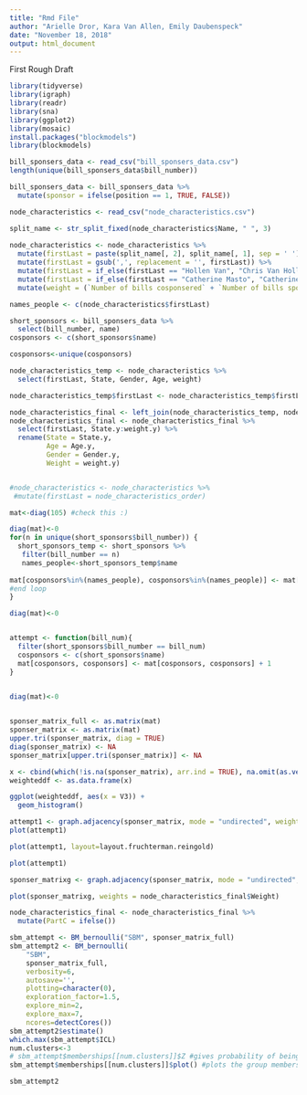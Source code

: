 ```yaml
---
title: "Rmd File"
author: "Arielle Dror, Kara Van Allen, Emily Daubenspeck"
date: "November 18, 2018"
output: html_document
---
```

First Rough Draft

```r
library(tidyverse)
library(igraph)
library(readr)
library(sna)
library(ggplot2)
library(mosaic)
install.packages("blockmodels")
library(blockmodels)

bill_sponsers_data <- read_csv("bill_sponsers_data.csv")
length(unique(bill_sponsers_data$bill_number))

bill_sponsers_data <- bill_sponsers_data %>%
  mutate(sponsor = ifelse(position == 1, TRUE, FALSE))

node_characteristics <- read_csv("node_characteristics.csv")
```

```r
split_name <- str_split_fixed(node_characteristics$Name, " ", 3)
  
node_characteristics <- node_characteristics %>%
  mutate(firstLast = paste(split_name[, 2], split_name[, 1], sep = ' ')) %>%
  mutate(firstLast = gsub(',', replacement = '', firstLast)) %>%
  mutate(firstLast = if_else(firstLast == "Hollen Van", "Chris Van Hollen", firstLast)) %>%
  mutate(firstLast = if_else(firstLast == "Catherine Masto", "Catherine Cortez Masto", firstLast)) %>%
  mutate(weight = (`Number of bills cosponsered` + `Number of bills sponsered`)/3600)

names_people <- c(node_characteristics$firstLast)

short_sponsors <- bill_sponsers_data %>%
  select(bill_number, name)
cosponsors <- c(short_sponsors$name)

cosponsors<-unique(cosponsors)

node_characteristics_temp <- node_characteristics %>%
  select(firstLast, State, Gender, Age, weight)

node_characteristics_temp$firstLast <- node_characteristics_temp$firstLast[order(match(node_characteristics_temp$firstLast,cosponsors))]

node_characteristics_final <- left_join(node_characteristics_temp, node_characteristics, by = "firstLast")
node_characteristics_final <- node_characteristics_final %>%
  select(firstLast, State.y:weight.y) %>%
  rename(State = State.y,
         Age = Age.y,
         Gender = Gender.y,
         Weight = weight.y)


#node_characteristics <- node_characteristics %>%
 #mutate(firstLast = node_characteristics_order)

mat<-diag(105) #check this :)

diag(mat)<-0 
for(n in unique(short_sponsors$bill_number)) {
  short_sponsors_temp <- short_sponsors %>%
   filter(bill_number == n)
   names_people<-short_sponsors_temp$name
 
mat[cosponsors%in%(names_people), cosponsors%in%(names_people)] <- mat[cosponsors%in%(names_people), cosponsors%in%(names_people)] + 1
#end loop
}

diag(mat)<-0


attempt <- function(bill_num){
  filter(short_sponsors$bill_number == bill_num)
  cosponsors <- c(short_sponsors$name)
  mat[cosponsors, cosponsors] <- mat[cosponsors, cosponsors] + 1
}


diag(mat)<-0
  

```


```r
sponser_matrix_full <- as.matrix(mat)
sponser_matrix <- as.matrix(mat)
upper.tri(sponser_matrix, diag = TRUE)
diag(sponser_matrix) <- NA
sponser_matrix[upper.tri(sponser_matrix)] <- NA

x <- cbind(which(!is.na(sponser_matrix), arr.ind = TRUE), na.omit(as.vector(sponser_matrix)))
weighteddf <- as.data.frame(x)

ggplot(weighteddf, aes(x = V3)) +
  geom_histogram()

attempt1 <- graph.adjacency(sponser_matrix, mode = "undirected", weighted = TRUE)
plot(attempt1)

plot(attempt1, layout=layout.fruchterman.reingold)

plot(attempt1)

sponser_matrixg <- graph.adjacency(sponser_matrix, mode = "undirected", weighted = TRUE)

plot(sponser_matrixg, weights = node_characteristics_final$Weight)

node_characteristics_final <- node_characteristics_final %>%
  mutate(PartC = ifelse())
```

```r
sbm_attempt <- BM_bernoulli("SBM", sponser_matrix_full)
sbm_attempt2 <- BM_bernoulli(
    "SBM", 
    sponser_matrix_full, 
    verbosity=6,
    autosave='',
    plotting=character(0),
    exploration_factor=1.5,
    explore_min=2,
    explore_max=7,
    ncores=detectCores())
sbm_attempt2$estimate()
which.max(sbm_attempt$ICL)
num.clusters<-3
# sbm_attempt$memberships[[num.clusters]]$Z #gives probability of being in each group
sbm_attempt$memberships[[num.clusters]]$plot() #plots the group memberships

sbm_attempt2
```